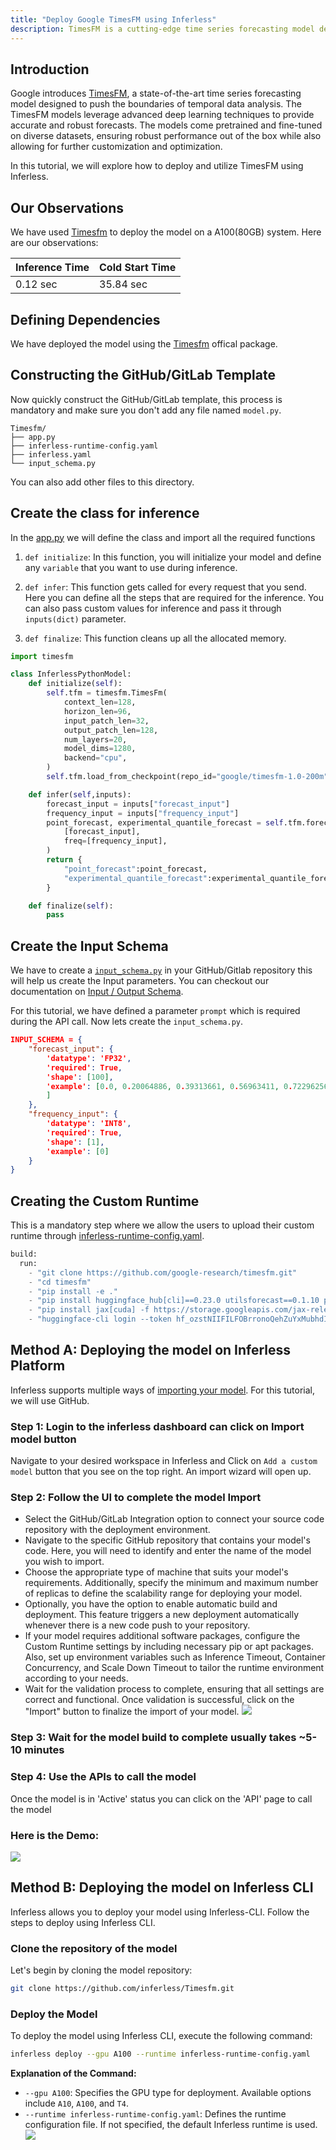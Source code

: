 ```yaml
---
title: "Deploy Google TimesFM using Inferless"
description: TimesFM is a cutting-edge time series forecasting model developed by Google. It is designed to understand and generate detailed forecasts based on temporal data, making it a powerful tool for tasks such as demand forecasting, anomaly detection, and trend analysis.
---
```


## Introduction

Google introduces [TimesFM](https://research.google/blog/a-decoder-only-foundation-model-for-time-series-forecasting/), a state-of-the-art time series forecasting model designed to push the boundaries of temporal data analysis. The TimesFM models leverage advanced deep learning techniques to provide accurate and robust forecasts. The models come pretrained and fine-tuned on diverse datasets, ensuring robust performance out of the box while also allowing for further customization and optimization.

In this tutorial, we will explore how to deploy and utilize TimesFM using Inferless.

## Our Observations

We have used [Timesfm](https://github.com/google-research/timesfm) to deploy the model on a A100(80GB) system. Here are our observations:

|  Inference Time | Cold Start Time |
| --------------- | --------------- |
| 0.12 sec        | 35.84 sec       |


## Defining Dependencies

We have deployed the model using the [Timesfm](https://github.com/google-research/timesfm) offical package.

## Constructing the GitHub/GitLab Template

Now quickly construct the GitHub/GitLab template, this process is mandatory and make sure you don't add any file named `model.py`.

```
Timesfm/
├── app.py
├── inferless-runtime-config.yaml
├── inferless.yaml
└── input_schema.py
```

You can also add other files to this directory.

## Create the class for inference

In the [app.py](https://github.com/inferless/Timesfm/blob/main/app.py) we will define the class and import all the required functions

1.  `def initialize`: In this function, you will initialize your model and define any `variable` that you want to use during inference.

2.  `def infer`: This function gets called for every request that you send. Here you can define all the steps that are required for the inference. You can also pass custom values for inference and pass it through `inputs(dict)` parameter.

3.  `def finalize`: This function cleans up all the allocated memory.

```python
import timesfm

class InferlessPythonModel:
    def initialize(self):
        self.tfm = timesfm.TimesFm(
            context_len=128,
            horizon_len=96,
            input_patch_len=32,
            output_patch_len=128,
            num_layers=20,
            model_dims=1280,
            backend="cpu",
        )
        self.tfm.load_from_checkpoint(repo_id="google/timesfm-1.0-200m")

    def infer(self,inputs):
        forecast_input = inputs["forecast_input"]
        frequency_input = inputs["frequency_input"]
        point_forecast, experimental_quantile_forecast = self.tfm.forecast(
            [forecast_input],
            freq=[frequency_input],
        )
        return {
            "point_forecast":point_forecast,
            "experimental_quantile_forecast":experimental_quantile_forecast
        }

    def finalize(self):
        pass
```

## Create the Input Schema

We have to create a [`input_schema.py`](https://github.com/inferless/Timesfm/blob/main/input_schema.py) in your GitHub/Gitlab repository this will help us create the Input parameters. You can checkout our documentation on [Input / Output Schema](https://docs.inferless.com/model-import/input-output-schema).

For this tutorial, we have defined a parameter `prompt` which is required during the API call. Now lets create the `input_schema.py`.

```JSON
INPUT_SCHEMA = {
    "forecast_input": {
        'datatype': 'FP32',
        'required': True,
        'shape': [100],
        'example': [0.0, 0.20064886, 0.39313661, 0.56963411, 0.72296256, 0.84688556, 0.93636273, 0.98775469, 0.99897117, 0.96955595, 0.90070545, 0.79522006, 0.65739025, 0.49282204, 0.30820902, 0.11106004, -0.09060615, -0.28858706, -0.47483011, -0.64176014, -0.7825875, -0.89158426, -0.96431712, -0.99782778, -0.99075324, -0.94338126, -0.85763861, -0.73701276, -0.58640998, -0.41195583, -0.22074597, -0.0205576, 0.18046693, 0.37415123, 0.55261747, 0.7086068, 0.83577457, 0.92894843, 0.98433866, 0.99969234, 0.97438499, 0.90944594, 0.8075165, 0.6727425, 0.51060568, 0.32770071, 0.13146699, -0.07011396, -0.26884313, -0.45663749, -0.62585878, -0.76962418, -0.88208623, -0.95867071, -0.99626264, -0.99333304, -0.95000106, -0.86802917, -0.75075145, -0.60293801, -0.43060093, -0.24074979, -0.0411065, 0.16020873, 0.35500771, 0.53536727, 0.69395153, 0.82431033, 0.9211415, 0.98050658, 0.99999098, 0.9788022, 0.91780205, 0.81947165, 0.68781042, 0.5281735, 0.34705389, 0.15181837, -0.04959214, -0.24898556, -0.43825186, -0.6096929, -0.75633557, -0.87221538, -0.95261911, -0.99427643, -0.995493, -0.95621934, -0.87805285, -0.76417283, -0.61921119, -0.44906404, -0.26065185, -0.06163804, 0.13988282, 0.33571414, 0.51789078, 0.67900297, 0.81249769, 0.91294525
        ]
    },
    "frequency_input": {
        'datatype': 'INT8',
        'required': True,
        'shape': [1],
        'example': [0]
    }
}
```

## Creating the Custom Runtime

This is a mandatory step where we allow the users to upload their custom runtime through [inferless-runtime-config.yaml](https://github.com/inferless/Timesfm/blob/main/inferless-runtime-config.yaml).

```python
build:
  run:
    - "git clone https://github.com/google-research/timesfm.git"
    - "cd timesfm"
    - "pip install -e ."
    - "pip install huggingface_hub[cli]==0.23.0 utilsforecast==0.1.10 praxis==1.4.0 paxml==1.4.0 einshape==1.0"
    - "pip install jax[cuda] -f https://storage.googleapis.com/jax-releases/jax_cuda_releases.html jax==0.4.28"
    - "huggingface-cli login --token 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 --add-to-git-credential"
```

## Method A: Deploying the model on Inferless Platform
Inferless supports multiple ways of [importing your model](https://docs.inferless.com/model-import/file-structure-req/file-structure-requirements). For this tutorial, we will use GitHub.

### Step 1: Login to the inferless dashboard can click on Import model button
Navigate to your desired workspace in Inferless and Click on `Add a custom model` button that you see on the top right. An import wizard will open up.

### Step 2: Follow the UI to complete the model  Import
- Select the GitHub/GitLab Integration option to connect your source code repository with the deployment environment.
- Navigate to the specific GitHub repository that contains your model's code. Here, you will need to identify and enter the name of the model you wish to import.
- Choose the appropriate type of machine that suits your model's requirements. Additionally, specify the minimum and maximum number of replicas to define the scalability range for deploying your model.
- Optionally, you have the option to enable automatic build and deployment. This feature triggers a new deployment automatically whenever there is a new code push to your repository.
- If your model requires additional software packages, configure the Custom Runtime settings by including necessary pip or apt packages. Also, set up environment variables such as  Inference Timeout, Container Concurrency, and Scale Down Timeout to tailor the runtime environment according to your needs.
- Wait for the validation process to complete, ensuring that all settings are correct and functional. Once validation is successful, click on the "Import" button to finalize the import of your model.
![](/images/import.jpg)

### Step 3: Wait for the model build to complete usually takes ~5-10 minutes

### Step 4: Use the APIs to call the model
Once the model is in 'Active' status you can click on the 'API' page to call the model

### Here is the Demo:

![](/gif/TimeFM-demo.gif)

 

## Method B: Deploying the model on Inferless CLI

Inferless allows you to deploy your model using Inferless-CLI. Follow the steps to deploy using Inferless CLI.

### Clone the repository of the model
Let's begin by cloning the model repository:
```bash
git clone https://github.com/inferless/Timesfm.git
```

### Deploy the Model
To deploy the model using Inferless CLI, execute the following command:
```bash
inferless deploy --gpu A100 --runtime inferless-runtime-config.yaml
```

**Explanation of the Command:**

- `--gpu A100`: Specifies the GPU type for deployment. Available options include `A10`, `A100`, and `T4`.
- `--runtime inferless-runtime-config.yaml`: Defines the runtime configuration file. If not specified, the default Inferless runtime is used.
![](/images/cli-image.png)